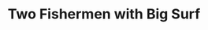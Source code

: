---
title: Two Fishermen with Big Surf
media: 
dimensions: 36" x 30"
hero_image: ../../images/gallery/two_fishermen_with_big_surf.jpg
sale_status: Sold
---